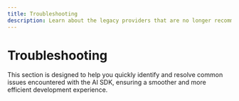 ```yaml
---
title: Troubleshooting
description: Learn about the legacy providers that are no longer recommended for use in your app.
---
```


# Troubleshooting

This section is designed to help you quickly identify and resolve common issues encountered with the AI SDK, ensuring a smoother and more efficient development experience.

<Support />
